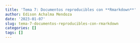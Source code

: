 ```yaml
---
title: 'Tema 7: Documentos reproducibles con **Rmarkdown**'
author: Edison Achalma Mendoza
date: '2023-01-07'
slug: tema-7-documentos-reproducibles-con-rmarkdown
categories: []
tags: []
---
```

